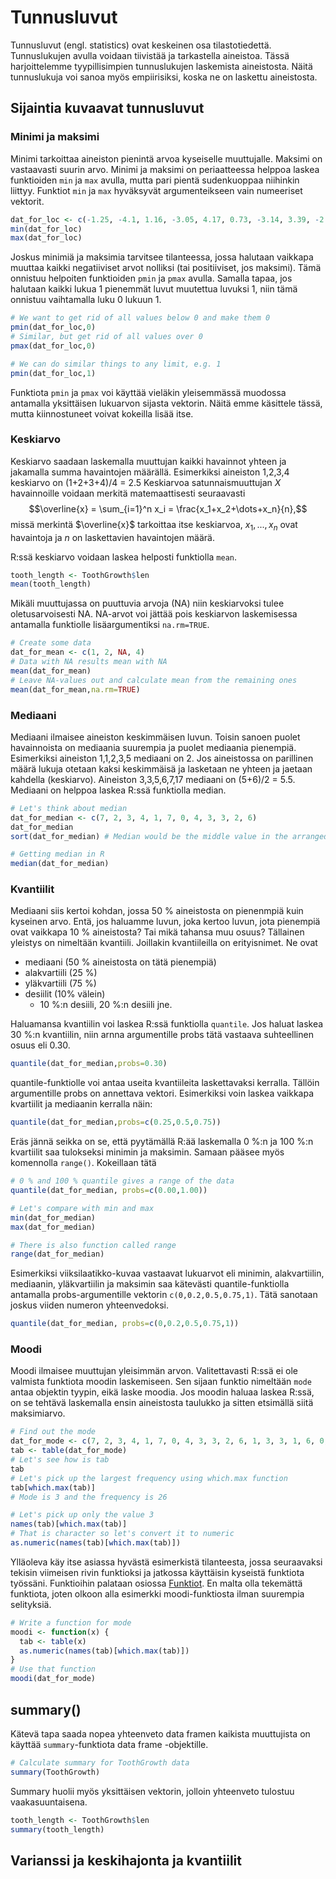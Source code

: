 # Tunnusluvut {#statistics}

Tunnusluvut (engl. statistics) ovat keskeinen osa tilastotiedettä. Tunnuslukujen avulla voidaan tiivistää ja tarkastella aineistoa. Tässä harjoittelemme tyypillisimpien tunnuslukujen laskemista aineistosta. Näitä tunnuslukuja voi sanoa myös empiirisiksi, koska ne on laskettu aineistosta.

## Sijaintia kuvaavat tunnusluvut

### Minimi ja maksimi
Minimi tarkoittaa aineiston pienintä arvoa kyseiselle muuttujalle. Maksimi on vastaavasti suurin arvo. Minimi ja maksimi on periaatteessa helppoa laskea funktioiden ```min``` ja ```max``` avulla, mutta pari pientä sudenkuoppaa niihinkin liittyy. Funktiot ```min``` ja ```max``` hyväksyvät argumenteikseen vain numeeriset vektorit.

```r
dat_for_loc <- c(-1.25, -4.1, 1.16, -3.05, 4.17, 0.73, -3.14, 3.39, -2.55, 0.4)
min(dat_for_loc)
max(dat_for_loc)
```

Joskus minimiä ja maksimia tarvitsee tilanteessa, jossa halutaan vaikkapa muuttaa kaikki negatiiviset arvot nolliksi (tai positiiviset, jos maksimi). Tämä onnistuu helpoiten funktioiden ```pmin``` ja ```pmax``` avulla. Samalla tapaa, jos halutaan kaikki lukua 1 pienemmät luvut muutettua luvuksi 1, niin tämä onnistuu vaihtamalla luku 0 lukuun 1. 
```r
# We want to get rid of all values below 0 and make them 0
pmin(dat_for_loc,0)
# Similar, but get rid of all values over 0
pmax(dat_for_loc,0)

# We can do similar things to any limit, e.g. 1
pmin(dat_for_loc,1)
```
Funktiota ```pmin``` ja ```pmax``` voi käyttää vieläkin yleisemmässä muodossa antamalla yksittäisen lukuarvon sijasta vektorin. Näitä emme käsittele tässä, mutta kiinnostuneet voivat kokeilla lisää itse.

### Keskiarvo

Keskiarvo saadaan laskemalla muuttujan kaikki havainnot yhteen ja jakamalla summa havaintojen määrällä. Esimerkiksi aineiston 1,2,3,4 keskiarvo on (1+2+3+4)/4 = 2.5 Keskiarvoa satunnaismuuttujan $X$ havainnoille voidaan merkitä matemaattisesti seuraavasti
$$\overline{x} = \sum_{i=1}^n x_i = \frac{x_1+x_2+\dots+x_n}{n},$$
missä merkintä $\overline{x}$ tarkoittaa itse keskiarvoa, $x_1,...,x_n$ ovat havaintoja ja $n$ on laskettavien havaintojen määrä.

R:ssä keskiarvo voidaan laskea helposti funktiolla ```mean```.

```r
tooth_length <- ToothGrowth$len
mean(tooth_length)
```

Mikäli muuttujassa on puuttuvia arvoja (NA) niin keskiarvoksi tulee oletusarvoisesti NA. NA-arvot voi jättää pois keskiarvon laskemisessa antamalla funktiolle lisäargumentiksi ```na.rm=TRUE```.

```r
# Create some data
dat_for_mean <- c(1, 2, NA, 4)
# Data with NA results mean with NA
mean(dat_for_mean)
# Leave NA-values out and calculate mean from the remaining ones
mean(dat_for_mean,na.rm=TRUE)
```

### Mediaani

Mediaani ilmaisee aineiston keskimmäisen luvun. Toisin sanoen puolet havainnoista on mediaania suurempia ja puolet mediaania pienempiä. Esimerkiksi aineiston 1,1,2,3,5 mediaani on 2. Jos aineistossa on parillinen määrä lukuja otetaan kaksi keskimmäisä ja lasketaan ne yhteen ja jaetaan kahdella (keskiarvo). Aineiston 3,3,5,6,7,17 mediaani on (5+6)/2 = 5.5. Mediaani on helppoa laskea R:ssä funktiolla median.


```r
# Let's think about median
dat_for_median <- c(7, 2, 3, 4, 1, 7, 0, 4, 3, 3, 2, 6)
dat_for_median
sort(dat_for_median) # Median would be the middle value in the arranged data, thus 3

# Getting median in R
median(dat_for_median)
```
### Kvantiilit

Mediaani siis kertoi kohdan, jossa 50 % aineistosta on pienenmpiä kuin kyseinen arvo. Entä, jos haluamme luvun, joka kertoo luvun, jota pienempiä ovat vaikkapa 10 % aineistosta? Tai mikä tahansa muu osuus? Tällainen yleistys on nimeltään kvantiili. Joillakin kvantiileilla on erityisnimet. Ne ovat

 - mediaani (50 % aineistosta on tätä pienempiä)
 - alakvartiili (25 %)
 - yläkvartiili (75 %)
 - desiilit (10% välein)
    * 10 %:n desiili, 20 %:n desiili jne.

Haluamansa kvantiilin voi laskea R:ssä funktiolla ```quantile```. Jos haluat laskea 30 %:n kvantiilin, niin arnna argumentille probs tätä vastaava suhteellinen osuus eli 0.30.

```r
quantile(dat_for_median,probs=0.30)
```
quantile-funktiolle voi antaa useita kvantiileita laskettavaksi kerralla. Tällöin argumentille probs on annettava vektori. Esimerkiksi voin laskea vaikkapa kvartiilit ja mediaanin kerralla näin:

```r
quantile(dat_for_median,probs=c(0.25,0.5,0.75))
```
Eräs jännä seikka on se, että pyytämällä R:ää laskemalla 0 %:n ja 100 %:n kvartiilit saa tulokseksi minimin ja maksimin. Samaan pääsee myös komennolla ```range()```. Kokeillaan tätä
```r
# 0 % and 100 % quantile gives a range of the data
quantile(dat_for_median, probs=c(0.00,1.00))

# Let's compare with min and max
min(dat_for_median)
max(dat_for_median)

# There is also function called range
range(dat_for_median)
```
Esimerkiksi viiksilaatikko-kuvaa vastaavat lukuarvot eli minimin, alakvartiilin, mediaanin, yläkvartiilin ja maksimin saa kätevästi quantile-funktiolla antamalla probs-argumentille vektorin ```c(0,0.2,0.5,0.75,1)```. Tätä sanotaan joskus viiden numeron yhteenvedoksi.

```r
quantile(dat_for_median, probs=c(0,0.2,0.5,0.75,1))
```

### Moodi

Moodi ilmaisee muuttujan yleisimmän arvon. Valitettavasti R:ssä ei ole valmista funktiota moodin laskemiseen. Sen sijaan funktio nimeltään ```mode``` antaa objektin tyypin, eikä laske moodia. Jos moodin haluaa laskea R:ssä, on se tehtävä laskemalla ensin aineistosta taulukko ja sitten etsimällä siitä maksimiarvo.
```r
# Find out the mode
dat_for_mode <- c(7, 2, 3, 4, 1, 7, 0, 4, 3, 3, 2, 6, 1, 3, 3, 1, 6, 0, 1, 3, 0, 6, 4, 2, 3, 2, 2, 7, 3, 1, 5, 3, 4, 3, 3, 2, 2, 4, 2, 1, 5, 3, 2, 2, 2, 3, 4, 2, 5, 3, 4, 2, 1, 4, 2, 3, 1, 1, 4, 3, 2, 3, 5, 4, 4, 4, 1, 3, 1, 3, 5, 2, 3, 1, 4, 2, 4, 2, 1, 0, 3, 3, 3, 3, 4, 4, 4, 3, 4, 4, 2, 1, 2, 4, 4, 4, 6, 2, 3, 2)
tab <- table(dat_for_mode)
# Let's see how is tab
tab
# Let's pick up the largest frequency using which.max function
tab[which.max(tab)]
# Mode is 3 and the frequency is 26

# Let's pick up only the value 3
names(tab)[which.max(tab)]
# That is character so let's convert it to numeric
as.numeric(names(tab)[which.max(tab)])
```

Ylläoleva käy itse asiassa hyvästä esimerkistä tilanteesta, jossa seuraavaksi tekisin viimeisen rivin funktioksi ja jatkossa käyttäisin kyseistä funktiota työssäni. Funktioihin palataan osiossa [Funktiot](#functions). En malta olla tekemättä funktiota, joten olkoon alla esimerkki moodi-funktiosta ilman suurempia selityksiä.

```r
# Write a function for mode
moodi <- function(x) {
  tab <- table(x)
  as.numeric(names(tab)[which.max(tab)])
}
# Use that function
moodi(dat_for_mode)
```


## summary()

Kätevä tapa saada nopea yhteenveto data framen kaikista muuttujista on käyttää ```summary```-funktiota data frame -objektille.

```r
# Calculate summary for ToothGrowth data
summary(ToothGrowth)
```
Summary huolii myös yksittäisen vektorin, jolloin yhteenveto tulostuu vaakasuuntaisena.
```r
tooth_length <- ToothGrowth$len
summary(tooth_length)
```


## Varianssi ja keskihajonta ja kvantiilit

